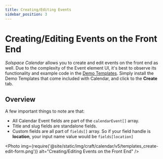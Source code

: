 ```yaml
---
title: Creating/Editing Events
sidebar_position: 3
---
```



# Creating/Editing Events on the Front End

_Solspace Calendar_ allows you to create and edit events on the front end as well. Due to the complexity of the Event element UI, it's best to observe its functionality and example code in the [Demo Templates](../../configuration/demo-templates.mdx). Simply install the Demo Templates that come included with Calendar, and click to the **Create** tab.

## Overview

A few important things to note are that:

- All Calendar Event fields are part of the `calendarEvent[]` array.
- Title and slug fields are standalone fields.
- Custom fields are all part of `fields[]` array. So if your field handle is **location**, your input name value would be `fields[location]`

<Photo
  img={require('@site/static/img/craft/calendar/v5/templates_create-edit-form.png')}
  alt="Creating/Editing Events on the Front End"
/>
